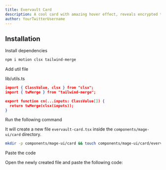 ```yaml
---
title: Evervault Card
description: A cool card with amazing hover effect, reveals encrypted text and a mixed gradient.
author: YourTwitterUsername
---
```


<ComponentPreview name="card-evervault-card--docs" />

## Installation

<Steps>
<Step>Install dependencies</Step>

```bash
npm i motion clsx tailwind-merge
```

<Step>Add util file</Step>

lib/utils.ts

```json
import { ClassValue, clsx } from "clsx";
import { twMerge } from "tailwind-merge";

export function cn(...inputs: ClassValue[]) {
  return twMerge(clsx(inputs));
}

```


<Step>Run the following command</Step>

It will create a new file `evervault-card.tsx` inside the `components/mage-ui/card` directory.

```bash 
mkdir -p components/mage-ui/card && touch components/mage-ui/card/evervault-card.tsx
```

<Step>Paste the code</Step> 

Open the newly created file and paste the following code:

```jsx file=<rootDir>/mage-ui/card/evervault-card.tsx

```
</Steps>


